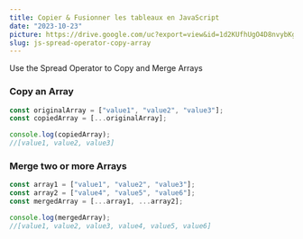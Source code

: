 ```yaml
---
title: Copier & Fusionner les tableaux en JavaScript
date: "2023-10-23"
picture: https://drive.google.com/uc?export=view&id=1d2KUfhUgO4D8nvybKg-ESZCkOeOuwoPC
slug: js-spread-operator-copy-array
---
```


Use the Spread Operator to Copy and Merge Arrays

### Copy an Array

```javascript
const originalArray = ["value1", "value2", "value3"];
const copiedArray = [...originalArray];

console.log(copiedArray);
//[value1, value2, value3]
```

### Merge two or more Arrays

```javascript
const array1 = ["value1", "value2", "value3"];
const array2 = ["value4", "value5", "value6"];
const mergedArray = [...array1, ...array2];

console.log(mergedArray);
//[value1, value2, value3, value4, value5, value6]
```
